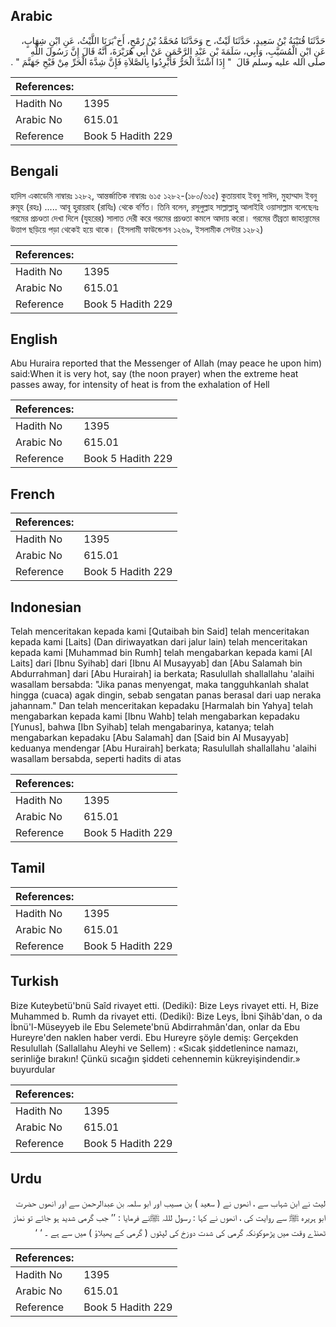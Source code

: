 ## Arabic


<div dir="rtl" lang="ar" style={{fontSize:'larger',backgroundColor:'#f8f9fa',padding:20}}>
حَدَّثَنَا قُتَيْبَةُ بْنُ سَعِيدٍ، حَدَّثَنَا لَيْثٌ، ح وَحَدَّثَنَا مُحَمَّدُ بْنُ رُمْحٍ، أَخ ْبَرَنَا اللَّيْثُ، عَنِ ابْنِ شِهَابٍ، عَنِ ابْنِ الْمُسَيَّبِ، وَأَبِي، سَلَمَةَ بْنِ عَبْدِ الرَّحْمَنِ عَنْ أَبِي هُرَيْرَةَ، أَنَّهُ قَالَ إِنَّ رَسُولَ اللَّهِ صلى الله عليه وسلم قَالَ ‏ "‏ إِذَا اشْتَدَّ الْحَرُّ فَأَبْرِدُوا بِالصَّلاَةِ فَإِنَّ شِدَّةَ الْحَرِّ مِنْ فَيْحِ جَهَنَّمَ ‏"‏ ‏.‏
</div>
<div style={{backgroundColor:'#f8f9fa',padding:20, marginBottom: 10}}><table> <thead> <tr> <th>References:</th> <th></th> </tr> </thead> <tbody><tr><td>Hadith No</td><td>1395</td></tr><tr><td>Arabic No</td><td>615.01</td></tr><tr><td>Reference</td><td>Book 5 Hadith 229</td></tr></tbody></table></div>

## Bengali


<div dir="ltr" lang="bn" style={{fontSize:'larger',backgroundColor:'#f8f9fa',padding:20}}>
হাদিস একাডেমি নাম্বারঃ ১২৮২, আন্তর্জাতিক নাম্বারঃ ৬১৫ ১২৮২-(১৮০/৬১৫) কুতায়বাহ ইবনু সাঈদ, মুহাম্মাদ ইবনু রুমূহ (রহঃ) ..... আবূ হুরায়রাহ (রাযিঃ) থেকে বর্ণিত। তিনি বলেন, রসূলুল্লাহ সাল্লাল্লাহু আলাইহি ওয়াসাল্লাম বলেছেনঃ গরমের প্রচণ্ডতা দেখা দিলে (যুহরের) সালাত দেরী করে গরমের প্রচণ্ডতা কমলে আদায় করো। গরমের তীব্রতা জাহান্নামের উত্তাপ ছড়িয়ে পড়া থেকেই হয়ে থাকে। (ইসলামী ফাউন্ডেশন ১২৬৯, ইসলামীক সেন্টার ১২৮২)
</div>
<div style={{backgroundColor:'#f8f9fa',padding:20, marginBottom: 10}}><table> <thead> <tr> <th>References:</th> <th></th> </tr> </thead> <tbody><tr><td>Hadith No</td><td>1395</td></tr><tr><td>Arabic No</td><td>615.01</td></tr><tr><td>Reference</td><td>Book 5 Hadith 229</td></tr></tbody></table></div>

## English


<div dir="ltr" lang="en" style={{fontSize:'larger',backgroundColor:'#f8f9fa',padding:20}}>
Abu Huraira reported that the Messenger of Allah (may peace he upon him) said:When it is very hot, say (the noon prayer) when the extreme heat passes away, for intensity of heat is from the exhalation of Hell
</div>
<div style={{backgroundColor:'#f8f9fa',padding:20, marginBottom: 10}}><table> <thead> <tr> <th>References:</th> <th></th> </tr> </thead> <tbody><tr><td>Hadith No</td><td>1395</td></tr><tr><td>Arabic No</td><td>615.01</td></tr><tr><td>Reference</td><td>Book 5 Hadith 229</td></tr></tbody></table></div>

## French


<div dir="ltr" lang="fr" style={{fontSize:'larger',backgroundColor:'#f8f9fa',padding:20}}>

</div>
<div style={{backgroundColor:'#f8f9fa',padding:20, marginBottom: 10}}><table> <thead> <tr> <th>References:</th> <th></th> </tr> </thead> <tbody><tr><td>Hadith No</td><td>1395</td></tr><tr><td>Arabic No</td><td>615.01</td></tr><tr><td>Reference</td><td>Book 5 Hadith 229</td></tr></tbody></table></div>

## Indonesian


<div dir="ltr" lang="id" style={{fontSize:'larger',backgroundColor:'#f8f9fa',padding:20}}>
Telah menceritakan kepada kami [Qutaibah bin Said] telah menceritakan kepada kami [Laits] (Dan diriwayatkan dari jalur lain) telah menceritakan kepada kami [Muhammad bin Rumh] telah mengabarkan kepada kami [Al Laits] dari [Ibnu Syihab] dari [Ibnu Al Musayyab] dan [Abu Salamah bin Abdurrahman] dari [Abu Hurairah] ia berkata; Rasulullah shallallahu 'alaihi wasallam bersabda: "Jika panas menyengat, maka tangguhkanlah shalat hingga (cuaca) agak dingin, sebab sengatan panas berasal dari uap neraka jahannam." Dan telah menceritakan kepadaku [Harmalah bin Yahya] telah mengabarkan kepada kami [Ibnu Wahb] telah mengabarkan kepadaku [Yunus], bahwa [Ibn Syihab] telah mengabarinya, katanya; telah mengabarkan kepadaku [Abu Salamah] dan [Said bin Al Musayyab] keduanya mendengar [Abu Hurairah] berkata; Rasulullah shallallahu 'alaihi wasallam bersabda, seperti hadits di atas
</div>
<div style={{backgroundColor:'#f8f9fa',padding:20, marginBottom: 10}}><table> <thead> <tr> <th>References:</th> <th></th> </tr> </thead> <tbody><tr><td>Hadith No</td><td>1395</td></tr><tr><td>Arabic No</td><td>615.01</td></tr><tr><td>Reference</td><td>Book 5 Hadith 229</td></tr></tbody></table></div>

## Tamil


<div dir="ltr" lang="ta" style={{fontSize:'larger',backgroundColor:'#f8f9fa',padding:20}}>

</div>
<div style={{backgroundColor:'#f8f9fa',padding:20, marginBottom: 10}}><table> <thead> <tr> <th>References:</th> <th></th> </tr> </thead> <tbody><tr><td>Hadith No</td><td>1395</td></tr><tr><td>Arabic No</td><td>615.01</td></tr><tr><td>Reference</td><td>Book 5 Hadith 229</td></tr></tbody></table></div>

## Turkish


<div dir="ltr" lang="tr" style={{fontSize:'larger',backgroundColor:'#f8f9fa',padding:20}}>
Bize Kuteybetü'bnü Saîd rivayet etti. (Dediki): Bize Leys rivayet etti. H, Bize Muhammed b. Rumh da rivayet etti. (Dediki): Bize Leys, İbni Şihâb'dan, o da İbnü'l-Müseyyeb ile Ebu Selemete'bnü Abdirrahmân'dan, onlar da Ebu Hureyre'den naklen haber verdi. Ebu Hureyre şöyle demiş: Gerçekden Resulullah (Sallallahu Aleyhi ve Sellem) : «Sıcak şiddetlenince namazı, serinliğe bırakın! Çünkü sıcağın şiddeti cehennemin kükreyişindendir.» buyurdular
</div>
<div style={{backgroundColor:'#f8f9fa',padding:20, marginBottom: 10}}><table> <thead> <tr> <th>References:</th> <th></th> </tr> </thead> <tbody><tr><td>Hadith No</td><td>1395</td></tr><tr><td>Arabic No</td><td>615.01</td></tr><tr><td>Reference</td><td>Book 5 Hadith 229</td></tr></tbody></table></div>

## Urdu


<div dir="rtl" lang="ur" style={{fontSize:'larger',backgroundColor:'#f8f9fa',padding:20}}>
لیث نے ابن شہاب سے ، انھوں نے ( سعید ) بن مسیب اور ابو سلمہ بن عبدالرحمن سے اور انھوں حضرت ابو ہریرہ ﷺ سے روایت کی ، انھوں نے کہا : رسول لللہ ﷺنے فرمایا : ’’ جب گرمی شدید ہو جائے تو نماز ٹھنڈے وقت میں پڑھوکونکہ گرمی کی شدت دوزخ کی لپٹوں ( گرمی کے پھیلاؤ ) میں سے ہے ۔ ‘ ‘
</div>
<div style={{backgroundColor:'#f8f9fa',padding:20, marginBottom: 10}}><table> <thead> <tr> <th>References:</th> <th></th> </tr> </thead> <tbody><tr><td>Hadith No</td><td>1395</td></tr><tr><td>Arabic No</td><td>615.01</td></tr><tr><td>Reference</td><td>Book 5 Hadith 229</td></tr></tbody></table></div>